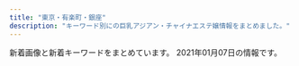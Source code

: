 ```yaml
---
title: "東京・有楽町・銀座"
description: "キーワード別にの巨乳アジアン・チャイナエステ嬢情報をまとめました。"
---
```


新着画像と新着キーワードをまとめています。
2021年01月07日の情報です。

<DmmAffiliateIns />
<KeywordTable
  shops={
    [
    {
        "url": "http://coco.jpest.net/",
        "name": "CoCo",
        "img_links": [
            "http://coco.jpest.net/uploads//sites/14/2020/08/g2-1-215x300.jpg",
            "http://coco.jpest.net/uploads//sites/14/2020/08/g3-215x300.jpg",
            "http://coco.jpest.net/uploads//sites/14/2020/09/g2.jpg",
            "http://coco.jpest.net/uploads//sites/14/2020/08/s1.png",
            "http://coco.jpest.net/uploads//sites/14/2020/08/a2.jpg",
            "http://coco.jpest.net/uploads//sites/14/2020/08/news.png",
            "http://coco.jpest.net/uploads//sites/14/2020/08/bcc3-2.jpg",
            "http://coco.jpest.net/uploads//sites/14/2020/08/r3.jpg",
            "http://coco.jpest.net/uploads//sites/14/2020/08/r5.jpg",
            "http://coco.jpest.net/uploads//sites/14/2020/08/tel-top2-3.jpg",
            "http://coco.jpest.net/uploads//sites/14/2020/08/g1-215x300.jpg",
            "http://coco.jpest.net/uploads//sites/14/2020/08/r6.jpg",
            "http://coco.jpest.net/uploads//sites/14/2020/09/g1.jpg",
            "http://coco.jpest.net/uploads//sites/14/2020/08/r1.jpg",
            "http://coco.jpest.net/uploads//sites/14/2020/09/g2-215x300.jpg",
            "http://coco.jpest.net/uploads//sites/14/2020/09/g1-215x300.jpg",
            "http://coco.jpest.net/uploads//sites/14/2020/08/ta.png",
            "http://coco.jpest.net/uploads//sites/14/2020/08/r2.jpg",
            "http://coco.jpest.net/uploads//sites/14/2020/08/interior_t.jpg",
            "http://coco.jpest.net/uploads//sites/14/2020/08/acc1.jpg",
            "http://coco.jpest.net/uploads//sites/14/2020/08/bcc3-1.jpg",
            "http://coco.jpest.net/uploads//sites/14/2020/08/pick_t.jpg",
            "http://coco.jpest.net/uploads//sites/14/2020/08/tel-top-1.jpg",
            "http://coco.jpest.net/uploads//sites/14/2020/08/staff_t.jpg",
            "http://coco.jpest.net/uploads//sites/14/2020/08/sys-786x1024.jpg",
            "http://coco.jpest.net/uploads//sites/14/2020/08/g2-1.jpg",
            "http://coco.jpest.net/uploads//sites/14/2020/08/bcc1.jpg",
            "http://coco.jpest.net/uploads//sites/14/2020/08/g3.jpg",
            "http://coco.jpest.net/uploads//sites/14/2020/08/a1.jpg",
            "http://coco.jpest.net/uploads//sites/14/2020/08/tel-1.png",
            "http://coco.jpest.net/uploads//sites/14/2020/08/bcc2.jpg",
            "http://coco.jpest.net/uploads//sites/14/2020/08/r4.jpg",
            "http://coco.jpest.net/uploads//sites/14/2020/08/footer_02-1.jpg",
            "http://coco.jpest.net/uploads//sites/14/2020/08/g1.jpg"
        ],
        "station": "\u99ac\u55b0\u6a2a\u5c71\u99c5B4\u51fa\u53e3",
        "keywords": {}
    },
    {
        "name": "\u7d05\u8449",
        "station": "\u516b\u4e01\u5800\u99c5A5\u53e3",
        "url": "http://arm-heal.com/",
        "keywords": {
            "C": 15
        },
        "img_links": [
            "http://arm-heal.com/img/ttl_rec.png",
            "http://arm-heal.com/staff/emi/01mb.jpg",
            "http://arm-heal.com/img/ttl_mobile.png",
            "http://arm-heal.com/staff/aya/01mb.jpg",
            "http://arm-heal.com/pic/topimg3.png",
            "http://arm-heal.com/staff/miya/01.jpg",
            "http://arm-heal.com/staff/yuuyuu/01.jpg",
            "http://arm-heal.com/staff/yuuyuu/01mb.jpg",
            "http://arm-heal.com/staff/aya/01.jpg",
            "http://arm-heal.com/staff/miki/01.jpg",
            "http://arm-heal.com/staff/miya/01mb.jpg",
            "http://arm-heal.com/i/files/homeimg.jpg",
            "http://arm-heal.com/staff/yuki/01.jpg",
            "http://arm-heal.com/img/ttl_staff.jpg",
            "http://arm-heal.com/pic/topimg1.png",
            "http://arm-heal.com/img/att.png",
            "http://arm-heal.com/staff/yuki/01mb.jpg",
            "http://arm-heal.com/pic/topimg5.png",
            "http://arm-heal.com/pic/head.jpg",
            "http://arm-heal.com/pic/topimg4.png",
            "http://arm-heal.com/staff/emi/01.jpg",
            "http://arm-heal.com/staff/miki/01mb.jpg",
            "http://arm-heal.com/pic/topimg2.png"
        ]
    },
    {
        "station": "\u4eba\u5f62\u753a\u99c5A5\u51fa\u53e3",
        "img_links": [
            "https://rumia.tyo.cm/images/s_news.jpg",
            "https://rumia.tyo.cm/images/room3.jpg",
            "https://rumia.tyo.cm/images/room8.jpg",
            "https://rumia.tyo.cm/images/s_mobile.jpg",
            "https://rumia.tyo.cm/images/room7.jpg",
            "https://rumia.tyo.cm/images/room5.jpg",
            "https://rumia.tyo.cm/images/room4.jpg",
            "https://rumia.tyo.cm/photos/sites/5/2017/08/3.jpg",
            "https://rumia.tyo.cm/images/s_staff.png",
            "https://rumia.tyo.cm/images/top.png",
            "https://rumia.tyo.cm/images/mobile.jpg",
            "https://rumia.tyo.cm/images/s_face.jpg",
            "https://rumia.tyo.cm/photos/sites/5/2017/08/1.jpg",
            "https://rumia.tyo.cm/images/room2.jpg",
            "https://rumia.tyo.cm/images/room6.jpg",
            "https://rumia.tyo.cm/images/s_link.png",
            "https://rumia.tyo.cm/images/room1.jpg",
            "https://rumia.tyo.cm/photos/sites/5/2017/08/4.jpg",
            "https://rumia.tyo.cm/photos/sites/5/2017/08/2.jpg"
        ],
        "url": "https://rumia.tyo.cm/",
        "name": "RUMIA\u30fb\u30eb\u30df\u30a2",
        "keywords": {
            "83": 1,
            "D": 3,
            "E": 1,
            "87": 1,
            "86": 1,
            "85": 1
        }
    },
    {
        "name": "\u7652\u3057\u306e\u6d77",
        "keywords": {
            "D": 16,
            "86": 20,
            "E": 4
        },
        "station": "\u65b0\u5bcc\u753a\u99c5",
        "url": "http://xn--vckg5a5c7c8c1czd.in.net/",
        "img_links": [
            "http://xn--vckg5a5c7c8c1czd.in.net/images/an_1_02.jpg",
            "http://xn--vckg5a5c7c8c1czd.in.net/images/slider/slide1.jpg",
            "http://xn--vckg5a5c7c8c1czd.in.net/images/staff_images/cg5.jpg",
            "http://xn--vckg5a5c7c8c1czd.in.net/images/staff_images/top_small_16.jpg",
            "http://xn--vckg5a5c7c8c1czd.in.net/images/an_2_06.jpg",
            "http://xn--vckg5a5c7c8c1czd.in.net/images/index_01.jpg",
            "http://xn--vckg5a5c7c8c1czd.in.net/images/an_2_03.jpg",
            "http://xn--vckg5a5c7c8c1czd.in.net/images/slider/slide1s.jpg",
            "http://xn--vckg5a5c7c8c1czd.in.net/images/an_1_04.jpg",
            "http://xn--vckg5a5c7c8c1czd.in.net/images/staff_images/top_small_17.jpg",
            "http://xn--vckg5a5c7c8c1czd.in.net/images/QRcode.jpg",
            "http://xn--vckg5a5c7c8c1czd.in.net/images/slider/slide2.jpg",
            "http://xn--vckg5a5c7c8c1czd.in.net/images/an_1_03.jpg",
            "http://xn--vckg5a5c7c8c1czd.in.net/images/an_1_06.jpg",
            "http://xn--vckg5a5c7c8c1czd.in.net/images/no.png",
            "http://xn--vckg5a5c7c8c1czd.in.net/images/slider/slide2s.jpg",
            "http://xn--vckg5a5c7c8c1czd.in.net/images/an_1_07.jpg",
            "http://xn--vckg5a5c7c8c1czd.in.net/images/staff_images/cg17.jpg",
            "http://xn--vckg5a5c7c8c1czd.in.net/images/staff_images/top_small_1.jpg",
            "http://xn--vckg5a5c7c8c1czd.in.net/images/slider/slide3s.jpg",
            "http://xn--vckg5a5c7c8c1czd.in.net/images/staff_images/cg14.jpg",
            "http://xn--vckg5a5c7c8c1czd.in.net/images/slider/slide3.jpg",
            "http://xn--vckg5a5c7c8c1czd.in.net/images/staff_images/cg1.jpg",
            "http://xn--vckg5a5c7c8c1czd.in.net/images/an_2_07.jpg",
            "http://xn--vckg5a5c7c8c1czd.in.net/images/staff_images/top_small_5.jpg",
            "http://xn--vckg5a5c7c8c1czd.in.net/images/an_2_02.jpg",
            "http://xn--vckg5a5c7c8c1czd.in.net/images/an_2_04.jpg",
            "http://xn--vckg5a5c7c8c1czd.in.net/images/staff_images/top_small_14.jpg",
            "http://xn--vckg5a5c7c8c1czd.in.net/images/staff_images/cg16.jpg",
            "http://xn--vckg5a5c7c8c1czd.in.net/images/an_2_05.jpg"
        ]
    },
    {
        "img_links": [
            "http://www.comodo.relaxjp.info/files/008.jpg",
            "http://www.comodo.relaxjp.info/images/s_info.jpg",
            "http://www.comodo.relaxjp.info/files/011.jpg",
            "http://www.comodo.relaxjp.info/files/010-02.jpg",
            "http://www.comodo.relaxjp.info/images/top.png",
            "http://www.comodo.relaxjp.info/files/010.jpg",
            "http://www.comodo.relaxjp.info/files/007-03.jpg",
            "http://www.comodo.relaxjp.info/images/s_link.jpg",
            "http://www.comodo.relaxjp.info/files/013.jpg",
            "http://www.comodo.relaxjp.info/images/s_staff.jpg",
            "http://www.comodo.relaxjp.info/files/009.jpg",
            "http://www.comodo.relaxjp.info/images/bj1.jpg",
            "http://www.comodo.relaxjp.info/images/s_news.jpg",
            "http://www.comodo.relaxjp.info/files/011-03.jpg",
            "http://www.comodo.relaxjp.info/images/hua.jpg",
            "http://www.comodo.relaxjp.info/files/007.jpg",
            "http://www.comodo.relaxjp.info/files/007-02.jpg",
            "http://www.comodo.relaxjp.info/files/012.jpg",
            "http://www.comodo.relaxjp.info/images/bj3.jpg",
            "http://www.comodo.relaxjp.info/files/012-02.jpg",
            "http://www.comodo.relaxjp.info/files/008-02.jpg",
            "http://www.comodo.relaxjp.info/files/011-02.jpg",
            "http://www.comodo.relaxjp.info/files/010-03.jpg",
            "http://www.comodo.relaxjp.info/files/013-03.jpg",
            "http://www.comodo.relaxjp.info/files/013-02.jpg",
            "http://www.comodo.relaxjp.info/files/012-03.jpg",
            "http://www.comodo.relaxjp.info/files/009-03.jpg",
            "http://www.comodo.relaxjp.info/files/008-03.jpg",
            "http://www.comodo.relaxjp.info/files/009-02.jpg"
        ],
        "station": "\u99ac\u55b0\u6a2a\u5c71\u99c5A2\u51fa\u53e3",
        "url": "http://www.comodo.relaxjp.info/",
        "keywords": {
            "87": 6,
            "86": 1,
            "D": 7
        },
        "name": "COMODO -\u30b3\u30e2\u30c9-"
    },
    {
        "station": "\u6771\u65e5\u672c\u6a4b\u99c5A2\u51fa\u53e3",
        "url": "http://evergrace.tyo.cm/",
        "keywords": {
            "85": 3,
            "86": 2,
            "D": 5,
            "C": 19
        },
        "img_links": [
            "http://evergrace.tyo.cm/images/s_pick.png",
            "http://evergrace.tyo.cm/images/room1.jpg",
            "http://evergrace.tyo.cm/photos/sites/78/2020/12/2020120418004455.jpg",
            "http://evergrace.tyo.cm/photos/sites/78/2020/08/2020081511450430.jpg",
            "http://evergrace.tyo.cm/photos/sites/78/2020/08/2020081511450593.jpg",
            "http://evergrace.tyo.cm/photos/sites/78/2020/05/202005211547419.jpg",
            "http://evergrace.tyo.cm/photos/sites/78/2020/12/2020120418003851.jpg",
            "http://evergrace.tyo.cm/images/girl-z1.jpg",
            "http://evergrace.tyo.cm/images/s_link.png",
            "http://evergrace.tyo.cm/images/girl-z2.jpg",
            "http://evergrace.tyo.cm/photos/sites/78/2019/12/201912190535589.jpg",
            "http://evergrace.tyo.cm/photos/sites/78/2020/05/2020052619140281.jpg",
            "http://evergrace.tyo.cm/photos/sites/78/2019/12/2019121905355858.jpg",
            "http://evergrace.tyo.cm/photos/sites/78/2020/11/2020112316393088.jpg",
            "http://evergrace.tyo.cm/images/room5.jpg",
            "http://evergrace.tyo.cm/images/room4.jpg",
            "http://evergrace.tyo.cm/images/room2.jpg",
            "http://evergrace.tyo.cm/photos/sites/78/2020/05/2020052619140333.jpg",
            "http://evergrace.tyo.cm/photos/sites/78/2020/11/2020112415583796.jpg",
            "http://evergrace.tyo.cm/photos/sites/78/2020/05/2020052115473288.jpg",
            "http://evergrace.tyo.cm/images/info.jpg",
            "http://evergrace.tyo.cm/photos/sites/78/2020/08/2020080410281916.jpg",
            "http://evergrace.tyo.cm/images/top02.jpg",
            "http://evergrace.tyo.cm/images/s_mobile.png",
            "http://evergrace.tyo.cm/images/mobile.jpg",
            "http://evergrace.tyo.cm/photos/sites/78/2020/08/2020080410281850.jpg",
            "http://evergrace.tyo.cm/images/nbj3.jpg",
            "http://evergrace.tyo.cm/images/room3.jpg",
            "http://evergrace.tyo.cm/photos/sites/78/2020/08/202008041028187.jpg",
            "http://evergrace.tyo.cm/images/top01.jpg",
            "http://evergrace.tyo.cm/images/s_news.png",
            "http://evergrace.tyo.cm/photos/sites/78/2019/12/2019121905355657.jpg",
            "http://evergrace.tyo.cm/images/s_staff.png"
        ],
        "name": "Evergrace-\u30a8\u30d0\u30fc\u30b0\u30ec\u30fc\u30b9-"
    },
    {
        "url": "http://ruana.work/",
        "station": "\u6c34\u5929\u5bae\u524d\u99c58\u756a\u51fa\u53e3",
        "img_links": [
            "http://ruana.work/staff/nene1.jpg",
            "http://ruana.work/img/all/loader.png",
            "http://ruana.work/staff/miki_s.jpg",
            "http://ruana.work/staff/rara_s.jpg",
            "http://ruana.work/staff/ayumi_s.jpg",
            "http://ruana.work/staff/mikic.jpg",
            "http://ruana.work/staff/rara1.jpg",
            "http://ruana.work/staff/yui1.jpg",
            "http://ruana.work/staff/ayumi1.jpg",
            "http://ruana.work/staff/miki1.jpg",
            "http://ruana.work/img/all/icon2.png",
            "http://ruana.work/staff/rina1.jpg",
            "http://ruana.work/staff/nene_s.jpg"
        ],
        "name": "LuLuAs \uff5e\u30eb\u30eb\u30a2\u30b9\uff5e",
        "keywords": {
            "C": 2,
            "86": 2,
            "D": 6,
            "88": 1,
            "89": 1,
            "87": 2,
            "E": 4
        }
    },
    {
        "station": "\u516b\u4e01\u5800\u99c5B4\u51fa\u53e3",
        "keywords": {
            "86": 2,
            "D": 10,
            "87": 10,
            "C": 2
        },
        "url": "http://www.sakura.aromanv.com/",
        "name": "\u685c",
        "img_links": [
            "http://www.sakura.aromanv.com/files/006-03.jpg",
            "http://www.sakura.aromanv.com/files/003.jpg",
            "http://www.sakura.aromanv.com/img/contact/icon_clock.png",
            "http://www.sakura.aromanv.com/files/001-02.jpg",
            "http://www.sakura.aromanv.com/files/005-03.jpg",
            "http://www.sakura.aromanv.com/files/003-03.jpg",
            "http://www.sakura.aromanv.com/img/top/topic_top.png",
            "http://www.sakura.aromanv.com/files/001.jpg",
            "http://www.sakura.aromanv.com/files/002.jpg",
            "http://www.sakura.aromanv.com/img/contact/icon_phone.png",
            "http://www.sakura.aromanv.com/files/006.jpg",
            "http://www.sakura.aromanv.com/files/004.jpg",
            "http://www.sakura.aromanv.com/files/004-02.jpg",
            "http://www.sakura.aromanv.com/files/005.jpg",
            "http://www.sakura.aromanv.com/files/006-02.jpg",
            "http://www.sakura.aromanv.com/files/001-03.jpg",
            "http://www.sakura.aromanv.com/files/005-02.jpg",
            "http://www.sakura.aromanv.com/img/cf/frame_upper_sub.png",
            "http://www.sakura.aromanv.com/files/003-02.jpg",
            "http://www.sakura.aromanv.com/flash/ripple.png",
            "http://www.sakura.aromanv.com/files/002-02.jpg",
            "http://www.sakura.aromanv.com/img/recruit/img_01.jpg",
            "http://www.sakura.aromanv.com/img/ladies/icon_new.png",
            "http://www.sakura.aromanv.com/files/002-03.jpg",
            "http://www.sakura.aromanv.com/files/004-03.jpg",
            "http://www.sakura.aromanv.com/img/top/news_header.jpg",
            "http://www.sakura.aromanv.com/img/top/ribbon_02.png",
            "http://www.sakura.aromanv.com/img/cf/btn_contact.png",
            "http://www.sakura.aromanv.com/img/cf/pagetop.jpg"
        ]
    },
    {
        "url": "http://kaitekido.eei.jp/",
        "keywords": {},
        "name": "\u5feb\u9069\u5802",
        "station": "\u516b\u4e01\u5800\u99c5B2\u51fa\u53e3",
        "img_links": [
            "http://\u30a2\u30b8\u30a2\u30f3\u30a8\u30b9\u30c6.biz/images/88-31.jpg",
            "https://www.hatena.ne.jp/images/wwwridge/ok@2x.png",
            "http://b.hatena.ne.jp/images/v4/public/add/hatenabookmark_ios7.png",
            "http://momipara.jp/img/link/momi88.jpg",
            "http://b.hatena.ne.jp/images/v4/public/add/hatenabookmark_android.png",
            "https://www.hatena.ne.jp/images/wwwridge/ng@2x.png",
            "https://www.hatena.ne.jp/images/wwwridge/help@2x.png",
            "https://b.hatena.ne.jp/images/v4/public/add/hatenabookmark_android.png",
            "http://asian.mensesthe.tokyo/wp-content/uploads/2016/01/7CzXuAWe.jpg",
            "https://b.hatena.ne.jp/images/v4/public/add/hatenabookmark_ios7.png",
            "https://b.st-hatena.com/images/entry-button/button-only@2x.png"
        ]
    },
    {
        "station": "\u4eba\u5f62\u753a\u99c5A1\u51fa\u53e3",
        "name": "COCOSIA",
        "url": "http://cocosia-massage.work/",
        "img_links": [
            "http://cocosia-massage.work/sp/img/pc.jpg",
            "http://cocosia-massage.work/sp/img/st3.jpg",
            "http://cocosia-massage.work/img/cncp.jpg",
            "http://cocosia-massage.work/img/st2.jpg",
            "http://cocosia-massage.work/sp/img/st1.jpg",
            "http://cocosia-massage.work/img/sta4.jpg",
            "http://cocosia-massage.work/sp/img/t-t2.jpg",
            "http://cocosia-massage.work/img/conc.jpg",
            "http://cocosia-massage.work/img/st1.jpg",
            "http://cocosia-massage.work/img/r9.jpg",
            "http://cocosia-massage.work/sp/img/p-1.jpg",
            "http://cocosia-massage.work/sp/img/sys.jpg",
            "http://cocosia-massage.work/sp/img/t-t.jpg",
            "http://cocosia-massage.work/img/acc.jpg",
            "http://cocosia-massage.work/img/head2.jpg",
            "http://cocosia-massage.work/sp/img/t-s.jpg",
            "http://cocosia-massage.work/sp/img/rec.jpg",
            "http://cocosia-massage.work/sp/img/t-r.jpg",
            "http://cocosia-massage.work/sp/img/cam4.jpg",
            "http://cocosia-massage.work/sp/img/info.jpg",
            "http://cocosia-massage.work/img/sta3.jpg",
            "http://cocosia-massage.work/img/fla-1.jpg",
            "http://cocosia-massage.work/img/sta2.jpg",
            "http://cocosia-massage.work/sp/img/p-4.jpg",
            "http://cocosia-massage.work/img/fla-2.jpg",
            "http://cocosia-massage.work/sp/img/qr.jpg",
            "http://cocosia-massage.work/sp/img/cam2.jpg",
            "http://cocosia-massage.work/img/xmas.png",
            "http://cocosia-massage.work/img/sta1.jpg",
            "http://cocosia-massage.work/sp/img/botton.jpg",
            "http://cocosia-massage.work/sp/img/p-3.jpg",
            "http://cocosia-massage.work/img/news.jpg",
            "http://cocosia-massage.work/img/st4.jpg",
            "http://cocosia-massage.work/sp/img/acc.jpg",
            "http://cocosia-massage.work/sp/img/cam1.jpg",
            "http://cocosia-massage.work/sp/img/cam3.jpg",
            "http://cocosia-massage.work/sp/img/st2.jpg",
            "http://cocosia-massage.work/sp/img/p-2.jpg",
            "http://cocosia-massage.work/sp/img/st4.jpg",
            "http://cocosia-massage.work/img/newf.jpg",
            "http://cocosia-massage.work/img/st3.jpg"
        ],
        "keywords": {
            "C": 17,
            "88": 5,
            "F": 5,
            "D": 2,
            "85": 7,
            "E": 5,
            "87": 5
        }
    },
    {
        "keywords": {},
        "station": "\u8305\u5834\u753a\u99c511\u756a\u51fa\u53e3",
        "url": "http://www.kayabatyo-massage.work/",
        "img_links": [
            "http://www.kayabatyo-massage.work/images/mainvisual_01.jpg",
            "http://www.kayabatyo-massage.work/images/icon_ranking_01.png",
            "http://www.kayabatyo-massage.work/images/recruit/nagare_03.jpg",
            "http://www.kayabatyo-massage.work/images/recruit/point_04.png",
            "http://www.kayabatyo-massage.work/images/recruit/message_03.png",
            "http://www.kayabatyo-massage.work/images/recruit/nagare_01.jpg",
            "http://www.kayabatyo-massage.work/images/recruit/nagare_02.jpg",
            "http://www.kayabatyo-massage.work/staff/hinata.jpg",
            "http://www.kayabatyo-massage.work/images/recruit/point_03.png",
            "http://www.kayabatyo-massage.work/images/recruit/point_09.png",
            "http://www.kayabatyo-massage.work/images/mainvisual_02.jpg",
            "http://www.kayabatyo-massage.work/images/no_image.jpg",
            "http://www.kayabatyo-massage.work/images/recruit/point_06.png",
            "http://www.kayabatyo-massage.work/images/recruit/sp_mainvisual.jpg",
            "http://www.kayabatyo-massage.work/images/mainvisual_01_s.jpg",
            "http://www.kayabatyo-massage.work/images/head_therapist.jpg",
            "http://www.kayabatyo-massage.work/images/recruit/nagare_05.png",
            "http://www.kayabatyo-massage.work/images/sw_home.png",
            "http://www.kayabatyo-massage.work/images/sw_tel.png",
            "http://www.kayabatyo-massage.work/images/recruit/point_08.png",
            "http://www.kayabatyo-massage.work/images/trigger.jpg",
            "http://www.kayabatyo-massage.work/images/icon_new.png",
            "http://www.kayabatyo-massage.work/images/icon_ranking_03.png",
            "http://www.kayabatyo-massage.work/staff/nanami.jpg",
            "http://www.kayabatyo-massage.work/images/head_interior.jpg",
            "http://www.kayabatyo-massage.work/images/recruit/point_05.png",
            "http://www.kayabatyo-massage.work/images/recruit/nagare_07.png",
            "http://www.kayabatyo-massage.work/staff/kaoru.jpg",
            "http://www.kayabatyo-massage.work/images/icon_ranking_02.png",
            "http://www.kayabatyo-massage.work/images/recruit/req_03.jpg",
            "http://www.kayabatyo-massage.work/images/mainvisual_02_s.jpg",
            "http://www.kayabatyo-massage.work/images/recruit/point_07.png",
            "http://www.kayabatyo-massage.work/images/recruit/nagare_06.png"
        ],
        "name": "\u5143\u6c17\u30e2\u30ea\u30e2\u30ea"
    },
    {
        "name": "Dream",
        "station": "\u4eba\u5f62\u753a\u99c5A1\u51fa\u53e3",
        "keywords": {
            "\u30bb\u30af\u30b7\u30fc": 3,
            "88": 1
        },
        "url": "https://ningyocho-esthe.work/",
        "img_links": [
            "https://ningyocho-esthe.work/images/dream/staff/\u30ca\u30ca.jpg",
            "https://ningyocho-esthe.work/images/dream/home/image_02.png",
            "https://ningyocho-esthe.work/images/dream/common/gallery_04.png",
            "https://ningyocho-esthe.work/images/dream/common/header_info.png",
            "https://ningyocho-esthe.work/images/dream/common/side_bnr_01.png",
            "https://ningyocho-esthe.work/images/dream/common/gallery_05.png",
            "https://ningyocho-esthe.work/images/dream/common/credit_03.png",
            "https://ningyocho-esthe.work/images/dream/common/gallery_10.png",
            "https://ningyocho-esthe.work/images/dream/staff/imgapp6.jpg",
            "https://ningyocho-esthe.work/images/dream/home/image_01.png",
            "https://ningyocho-esthe.work/images/dream/staff/1.jpg",
            "https://ningyocho-esthe.work/images/dream/common/gallery_03.png",
            "https://ningyocho-esthe.work/images/dream/common/gallery_01.png",
            "https://ningyocho-esthe.work/images/dream/staff/2.jpg",
            "https://ningyocho-esthe.work/images/dream/home/image_03.png",
            "https://ningyocho-esthe.work/images/dream/common/gallery_06.png",
            "https://ningyocho-esthe.work/images/dream/common/side_bnr_02.png",
            "https://ningyocho-esthe.work/images/dream/common/gallery_02.png",
            "https://ningyocho-esthe.work/images/dream/staff/imgapp_1.jpg",
            "https://ningyocho-esthe.work/images/dream/common/header_phone_pc.png",
            "https://ningyocho-esthe.work/images/dream/home/teaser.png",
            "https://ningyocho-esthe.work/images/dream/common/credit_01.png",
            "https://ningyocho-esthe.work/images/dream/common/credit_02.png",
            "https://ningyocho-esthe.work/images/dream/staff/13.jpg",
            "https://ningyocho-esthe.work/images/dream/common/gallery_08.png",
            "https://ningyocho-esthe.work/images/dream/common/gallery_07.png",
            "https://ningyocho-esthe.work/images/dream/staff/imgapp_3.jpg",
            "https://ningyocho-esthe.work/images/dream/staff/3.jpg",
            "https://ningyocho-esthe.work/images/dream/common/gallery_09.png",
            "https://ningyocho-esthe.work/images/dream/staff/\u3042\u307f.jpg"
        ]
    },
    {
        "url": "http://f-relaxe.net",
        "station": "JR\u6771\u4eac\u99c5\u516b\u91cd\u6d32\u5317\u53e3",
        "img_links": [
            "http://f-relaxe.net/girl/011.jpg",
            "http://f-relaxe.net/girl/013a.jpg",
            "http://f-relaxe.net/girl/010.jpg",
            "http://f-relaxe.net/images/rec.jpg",
            "http://f-relaxe.net/images/index_16.jpg",
            "http://f-relaxe.net/images/index_03.jpg",
            "http://f-relaxe.net/images/index_08.jpg",
            "http://f-relaxe.net/images/line.jpg",
            "http://f-relaxe.net/girl/07.jpg",
            "http://f-relaxe.net/images/index_17.jpg",
            "http://f-relaxe.net/girl/012a.jpg",
            "http://f-relaxe.net/images/sub_15.jpg",
            "http://f-relaxe.net/images/rec_11.jpg",
            "http://f-relaxe.net/girl/024.jpg",
            "http://f-relaxe.net/girl/00.jpg",
            "http://f-relaxe.net/girl/02.jpg",
            "http://f-relaxe.net/girl/013.jpg",
            "http://f-relaxe.net/images/index_06.jpg",
            "http://f-relaxe.net/girl/07a.jpg",
            "http://f-relaxe.net/girl/02a.jpg",
            "http://f-relaxe.net/images/02.jpg",
            "http://f-relaxe.net/images/index_12.jpg",
            "http://f-relaxe.net/girl/017.jpg",
            "http://f-relaxe.net/images/staff_11.jpg",
            "http://f-relaxe.net/images/index_119.jpg",
            "http://f-relaxe.net/images/index_04.jpg",
            "http://f-relaxe.net/images/info.jpg",
            "http://f-relaxe.net/girl/010a.jpg",
            "http://f-relaxe.net/images/01.jpg",
            "http://f-relaxe.net/girl/011a.jpg",
            "http://f-relaxe.net/girl/08a.jpg",
            "http://f-relaxe.net/images/index_07.jpg",
            "http://f-relaxe.net/girl/09.jpg",
            "http://f-relaxe.net/girl/012.jpg",
            "http://f-relaxe.net/images/03.jpg",
            "http://f-relaxe.net/girl/04.jpg",
            "http://f-relaxe.net/girl/09a.jpg",
            "http://f-relaxe.net/images/index_05.jpg",
            "http://f-relaxe.net/images/index_10.jpg",
            "http://f-relaxe.net/images/index_14.jpg",
            "http://f-relaxe.net/images/index_09.jpg",
            "http://f-relaxe.net/images/index_18.jpg",
            "http://f-relaxe.net/images/sub_10.jpg",
            "http://f-relaxe.net/girl/08.jpg",
            "http://f-relaxe.net/images/sub_12.jpg",
            "http://f-relaxe.net/images/index_01.jpg",
            "http://f-relaxe.net/images/info_11.jpg",
            "http://f-relaxe.net/images/index_13.jpg"
        ],
        "keywords": {
            "90": 1,
            "83": 1,
            "93": 1,
            "86": 1,
            "G": 1,
            "D": 2,
            "E": 3,
            "C": 3,
            "91": 1,
            "87": 1,
            "89": 1,
            "85": 3
        },
        "name": "For you"
    },
    {
        "img_links": [
            "https://melodyspa.tokyo/images/st/mina.jpg",
            "https://melodyspa.tokyo/images/st/rara2.jpg",
            "https://melodyspa.tokyo/images/st/yuna1.jpg",
            "https://melodyspa.tokyo/images/st/you3.jpg",
            "https://melodyspa.tokyo/images/st/st_.jpg",
            "https://melodyspa.tokyo/images/st/mio.jpg",
            "https://melodyspa.tokyo/images/topimage/topimage.jpg",
            "https://melodyspa.tokyo/images/st/yuna.jpg",
            "https://melodyspa.tokyo/images/st/yuna2.jpg",
            "https://melodyspa.tokyo/images/st/mina2.jpg",
            "https://melodyspa.tokyo/images/st/you.jpg",
            "https://melodyspa.tokyo/images/st/miho.jpg",
            "https://melodyspa.tokyo/images/st/you2.jpg",
            "https://melodyspa.tokyo/images/share/pagetop.png",
            "https://melodyspa.tokyo/images/st/ringo.jpg",
            "https://melodyspa.tokyo/images/st/risa.jpg"
        ],
        "keywords": {
            "C": 32,
            "86": 4,
            "F": 2
        },
        "name": "Melody Spa -\u30e1\u30ed\u30c7\u30a3 \u30b9\u30d1-",
        "station": "JR\u65b0\u65e5\u672c\u6a4b\u99c56\u756a\u51fa\u53e3",
        "url": "https://melodyspa.tokyo/"
    },
    {
        "keywords": {
            "83": 9,
            "D": 9,
            "88": 9,
            "E": 9,
            "90": 9,
            "\u80f8": 1,
            "85": 18,
            "C": 9
        },
        "url": "http://starrysky.esnavi.work/",
        "img_links": [
            "http://starrysky.esnavi.work/2/uploadimg/1596225793.jpg",
            "http://starrysky.esnavi.work/1-1PZ515095RN.jpg",
            "http://starrysky.esnavi.work/2/uploadimg/1609136727.jpeg",
            "http://starrysky.esnavi.work/vis_theptframe.png",
            "http://starrysky.esnavi.work/2/uploadimg/1565558725.jpg",
            "http://starrysky.esnavi.work/2/uploadimg/1609136908.jpeg",
            "http://starrysky.esnavi.work/2/uploadimg/1574764277.jpg",
            "https://century.pwchp.com/images/vis_theptframe.png",
            "http://starrysky.esnavi.work/iDl2toJilLq62VX.png",
            "https://pwchp.com/images_editor/124/images/1559717095-146381_2.jpg"
        ],
        "name": "\u661f\u306e\u7a7a",
        "station": "JR\u99ac\u55b0\u753a\u99c5"
    },
    {
        "url": "http://koikst.xyz/",
        "keywords": {
            "E": 3,
            "89": 3,
            "85": 2,
            "C": 2
        },
        "name": "\u60a0",
        "img_links": [
            "http://koikst.xyz/_src/51067437/wechatimg724.jpg",
            "http://koikst.xyz/_src/20886283/img20170527114635169213.png",
            "http://sunflower.jp.net/1.jpg",
            "http://koikst.xyz/_src/20886148/therapist-ito.jpg",
            "http://koikst.xyz/_src/20886305/therapist-ito.jpg",
            "http://sunflower.jp.net/6.jpg",
            "http://koikst.xyz/_src/20885809/www.cman.png",
            "http://koikst.xyz/_src/20886065/index_38.png",
            "http://koikst.xyz/_src/20886303/07958eda583eff2b24876adf03c0a434.jpg",
            "http://koikst.xyz/_src/20886035/up.png",
            "http://koikst.xyz/_src/20886064/index_37.png",
            "http://koikst.xyz/_src/20885845/up.png",
            "http://koikst.xyz/_src/20886231/_dsf0770_pp.jpg",
            "http://koikst.xyz/_src/51067440/wechatimg723.jpg",
            "http://koikst.xyz/_src/20886059/sign.png",
            "http://sunflower.jp.net/2.jpg",
            "http://koikst.xyz/_src/20886009/img_2917.jpg",
            "http://koikst.xyz/_src/20886122/up.png",
            "http://koikst.xyz/_src/20885836/sign.jpg",
            "http://koikst.xyz/_src/20886308/t02200330_0640096013249885015.jpg",
            "http://koikst.xyz/_src/20886062/index_35.png",
            "http://koikst.xyz/_src/20991736/t02200330_0640096013249885015.jpg",
            "http://koikst.xyz/_src/20885828/up.png",
            "http://koikst.xyz/_src/20886092/therapist-ito.jpg",
            "http://koikst.xyz/_src/51067435/wechatimg725.jpg",
            "http://koikst.xyz/_src/20886310/wechatimg405.jpg",
            "http://koikst.xyz/_src/20886007/_k3_6020.jpg",
            "http://koikst.xyz/_src/20885997/up.png",
            "http://koikst.xyz/_src/20886229/_dsf0778_pp.jpg",
            "http://koikst.xyz/_src/20886300/media-20170919.jpg",
            "http://koikst.xyz/_src/20886060/index_33.png",
            "http://koikst.xyz/_src/20886008/_k3_6019.jpg",
            "http://koikst.xyz/_src/20886058/sign.png",
            "http://koikst.xyz/_src/20886233/906ab10dd05fdcaee1fa99bd6e5779ea.jpg",
            "http://koikst.xyz/_src/20886287/9c88380aa0315ec9292225a3223d62d9.jpg",
            "http://koikst.xyz/_src/20886211/07958eda583eff2b24876adf03c0a434.jpg",
            "http://koikst.xyz/_src/51067433/wechatimg726.jpg",
            "http://sunflower.jp.net/5.jpg",
            "http://koikst.xyz/_src/20886222/up.png",
            "http://koikst.xyz/_src/20886111/_dsf0778_pp.jpg",
            "http://koikst.xyz/_src/20886063/index_36.png",
            "http://koikst.xyz/_src/20886006/wechatimg36.jpg",
            "http://koikst.xyz/_src/20886235/t02200330_0640096013249885015.jpg",
            "http://koikst.xyz/_src/20886103/up.png",
            "http://koikst.xyz/_src/20886066/slider2.png",
            "http://koikst.xyz/_src/20886005/wechatimg35.jpg",
            "http://koikst.xyz/_src/20886010/img_3017.jpg",
            "http://sunflower.jp.net/3.jpg",
            "http://koikst.xyz/_src/21089124/img20180325193504865361.png",
            "http://koikst.xyz/_src/20886061/index_34.png",
            "http://koikst.xyz/_src/20886019/up.png",
            "http://koikst.xyz/_src/20885811/up.png"
        ],
        "station": "JR\u6771\u4eac\u99c5\u516b\u91cd\u6d32\u53e3"
    },
    {
        "name": "\u6843\u82b1\u6c34*\u3068\u3046\u304b\u3059\u3044",
        "img_links": [
            "http://toukasui.jpn.mn/photos/sites/49/2019/03/2019030615101559.jpg",
            "http://toukasui.jpn.mn/photos/sites/49/2019/02/2019020710305082.jpg",
            "http://toukasui.jpn.mn/images/room3.jpg",
            "http://toukasui.jpn.mn/images/pick.jpg",
            "http://toukasui.jpn.mn/photos/sites/49/2019/08/2019081010463794.jpg",
            "http://toukasui.jpn.mn/photos/sites/49/2019/02/2019021519245846.jpg",
            "http://toukasui.jpn.mn/photos/sites/49/2020/09/202009151644200.jpg",
            "http://toukasui.jpn.mn/images/room4.jpg",
            "http://toukasui.jpn.mn/images/room2.jpg",
            "http://toukasui.jpn.mn/images/news.jpg",
            "http://toukasui.jpn.mn/photos/sites/49/2019/06/2019061711394937.jpg",
            "http://toukasui.jpn.mn/images/s_staff.png",
            "http://toukasui.jpn.mn/photos/sites/49/2019/11/2019111002374421.jpg",
            "http://toukasui.jpn.mn/photos/sites/49/2019/08/2019082510480041.jpg",
            "http://toukasui.jpn.mn/photos/sites/49/2019/09/2019091616543823.jpg",
            "http://toukasui.jpn.mn/images/face.jpg",
            "http://toukasui.jpn.mn/images/top.jpg",
            "http://toukasui.jpn.mn/photos/sites/49/2018/11/2018111701424587.jpg",
            "http://toukasui.jpn.mn/images/room1.jpg",
            "http://toukasui.jpn.mn/images/mobile.jpg",
            "http://toukasui.jpn.mn/photos/sites/49/2018/11/2018110702420266.jpg",
            "http://toukasui.jpn.mn/photos/sites/49/2019/07/2019070111270334.jpg",
            "http://toukasui.jpn.mn/photos/sites/49/2018/12/2018121411170742.jpg"
        ],
        "station": "\u6771\u9280\u5ea7\u99c55\u756a\u51fa\u53e3",
        "url": "http://toukasui.jpn.mn/",
        "keywords": {
            "88": 1,
            "86": 7,
            "D": 9,
            "87": 2,
            "E": 3,
            "F": 1,
            "89": 1,
            "85": 2
        }
    },
    {
        "station": "\u9280\u5ea7\u99c5A5\u51fa\u53e3",
        "keywords": {
            "87": 1,
            "D": 6,
            "85": 1,
            "82": 1,
            "C": 2,
            "86": 4,
            "88": 1
        },
        "img_links": [
            "http://berusia.tyo.cm/photos/sites/4/2020/04/202004160341046.jpg",
            "http://berusia.tyo.cm/photos/sites/4/2019/01/2019012406444820.jpg",
            "http://berusia.tyo.cm/photos/sites/4/2019/01/2019012406365482.jpg",
            "http://berusia.tyo.cm/photos/sites/4/2019/01/2019012406490454.jpg",
            "http://berusia.tyo.cm/images/s_news.jpg",
            "http://berusia.tyo.cm/photos/sites/4/2019/04/2019042310022652.jpg",
            "http://berusia.tyo.cm/photos/sites/4/2019/07/2019072204570462.jpg",
            "http://berusia.tyo.cm/photos/sites/4/2019/12/2019121406433854.jpg",
            "http://berusia.tyo.cm/images/s_staff.jpg",
            "http://berusia.tyo.cm/photos/sites/4/2020/02/2020020910433396.jpg",
            "http://berusia.tyo.cm/images/top.jpg",
            "http://berusia.tyo.cm/images/mobile.jpg",
            "http://berusia.tyo.cm/photos/sites/4/2019/04/2019040609115728.jpg"
        ],
        "url": "http://berusia.tyo.cm/",
        "name": "\u548c\u307f"
    },
    {
        "keywords": {},
        "name": "\u5922\u306e\u90f7",
        "url": "http://yume-sato.blue/",
        "img_links": [
            "http://yume-sato.blue/uploads//sites/18/2020/09/top.jpg",
            "http://yume-sato.blue/uploads//sites/18/2020/09/g3.jpg",
            "http://yume-sato.blue/uploads//sites/18/2020/09/g6-150x150.jpg",
            "http://yume-sato.blue/uploads//sites/18/2020/09/g2.jpg",
            "http://yume-sato.blue/uploads//sites/18/2020/10/g1.jpg",
            "http://yume-sato.blue/uploads//sites/18/2020/09/g5-150x150.jpg",
            "http://yume-sato.blue/uploads//sites/18/2020/10/g2.jpg",
            "http://yume-sato.blue/uploads//sites/18/2020/09/g5.jpg",
            "http://yume-sato.blue/uploads//sites/18/2020/09/top1-1.jpg",
            "http://yume-sato.blue/uploads//sites/18/2020/09/g3-150x150.jpg",
            "http://yume-sato.blue/uploads//sites/18/2020/09/g4.jpg",
            "http://yume-sato.blue/uploads//sites/18/2020/09/g6.jpg",
            "http://yume-sato.blue/uploads//sites/18/2020/09/news.jpg",
            "http://yume-sato.blue/uploads//sites/18/2020/09/pick.jpg",
            "http://yume-sato.blue/uploads//sites/18/2020/09/g4-150x150.jpg",
            "http://yume-sato.blue/uploads//sites/18/2020/09/g2-150x150.jpg",
            "http://yume-sato.blue/uploads//sites/18/2020/09/g1.jpg",
            "http://yume-sato.blue/uploads//sites/18/2020/09/mobile-1.jpg",
            "http://yume-sato.blue/uploads//sites/18/2020/09/s_staff.png",
            "http://yume-sato.blue/uploads//sites/18/2020/12/gg-150x150.jpg",
            "http://yume-sato.blue/uploads//sites/18/2020/12/gg.jpg",
            "http://yume-sato.blue/uploads//sites/18/2020/09/g1-150x150.jpg"
        ],
        "station": "\u4eba\u5f62\u753a\u99c5A6"
    },
    {
        "name": "\u3072\u3068\u3081\u307c\u308c",
        "url": "http://www.hitomebore.esjp.info/",
        "keywords": {
            "87": 6,
            "86": 18,
            "88": 3,
            "C": 6,
            "85": 6,
            "D": 27
        },
        "station": "\u65b0\u5bcc\u753a\u99c53\u756a\u51fa\u53e3",
        "img_links": [
            "http://www.hitomebore.esjp.info/files/010.jpg",
            "http://www.hitomebore.esjp.info/files/009.jpg",
            "http://www.hitomebore.esjp.info/files/011.jpg",
            "http://www.hitomebore.esjp.info/images/m2.jpg",
            "http://www.hitomebore.esjp.info/files/012.jpg",
            "http://www.hitomebore.esjp.info/files/016.jpg",
            "http://www.hitomebore.esjp.info/files/014.jpg",
            "http://www.hitomebore.esjp.info/images/mainImg_sub.jpg",
            "http://www.hitomebore.esjp.info/images/m1.jpg",
            "http://www.hitomebore.esjp.info/images/mainImg2.jpg",
            "http://www.hitomebore.esjp.info/files/007.jpg",
            "http://www.hitomebore.esjp.info/files/015.jpg",
            "http://www.hitomebore.esjp.info/files/002.jpg",
            "http://www.hitomebore.esjp.info/files/008.jpg",
            "http://www.hitomebore.esjp.info/images/m4.jpg",
            "http://www.hitomebore.esjp.info/files/013.jpg",
            "http://www.hitomebore.esjp.info/images/m3.jpg",
            "http://www.hitomebore.esjp.info/images/btn2.png"
        ]
    },
    {
        "keywords": {
            "D": 21,
            "E": 12,
            "C": 3
        },
        "url": "https://kayabacho-mensesthe.com/",
        "img_links": [
            "https://kayabacho-mensesthe.com/images/main2.jpg",
            "https://kayabacho-mensesthe.com/wp/wp-content/uploads/2020/02/miyu.jpg",
            "https://kayabacho-mensesthe.com/images/footer-r.png",
            "https://kayabacho-mensesthe.com/wp/wp-content/uploads/2019/12/nao.jpg",
            "https://kayabacho-mensesthe.com/staff/misaki-s1.jpg",
            "https://kayabacho-mensesthe.com/icon/facebook.png",
            "https://kayabacho-mensesthe.com/wp/wp-content/uploads/2019/07/misaki.jpg",
            "https://kayabacho-mensesthe.com/room/room-l7.jpg",
            "https://kayabacho-mensesthe.com/icon/line.png",
            "https://kayabacho-mensesthe.com/images/main1.jpg",
            "https://kayabacho-mensesthe.com/room/room-l3.jpg",
            "https://kayabacho-mensesthe.com/wp/wp-content/uploads/2020/10/aki-s1-150x150.jpg",
            "https://kayabacho-mensesthe.com/staff/urara-s1.jpg",
            "https://kayabacho-mensesthe.com/wp/wp-content/uploads/2019/08/mimi.jpg",
            "https://kayabacho-mensesthe.com/wp/wp-content/uploads/2019/12/mitsuki.jpg",
            "https://kayabacho-mensesthe.com/wp/wp-content/uploads/2020/08/ayaka-1-200x300.jpg",
            "https://kayabacho-mensesthe.com/staff/aoi-s1.jpg",
            "https://kayabacho-mensesthe.com/wp/wp-content/uploads/2019/12/emi.jpg",
            "https://kayabacho-mensesthe.com/room/room-l4.jpg",
            "https://kayabacho-mensesthe.com/staff/miyu-s1.jpg",
            "https://kayabacho-mensesthe.com/staff/aki-s1.jpg",
            "https://kayabacho-mensesthe.com/images/top1.jpg",
            "https://kayabacho-mensesthe.com/room/room-l6.jpg",
            "https://kayabacho-mensesthe.com/icon/yelp.png",
            "https://kayabacho-mensesthe.com/link/mens-esthe.png",
            "https://kayabacho-mensesthe.com/staff/rin-s1.jpg",
            "https://kayabacho-mensesthe.com/room/room-l8.jpg",
            "https://kayabacho-mensesthe.com/room/room-l2.jpg",
            "https://kayabacho-mensesthe.com/images/mensesthe.jpg",
            "https://kayabacho-mensesthe.com/staff/nao-s1.jpg",
            "https://kayabacho-mensesthe.com/wp/wp-content/uploads/2020/12/yuki.jpg",
            "https://kayabacho-mensesthe.com/wp/wp-content/uploads/2019/12/misaki.jpg",
            "https://kayabacho-mensesthe.com/wp/wp-content/uploads/2020/08/ayaka-1.jpg",
            "https://kayabacho-mensesthe.com/images/main3.jpg",
            "https://kayabacho-mensesthe.com/wp/wp-content/uploads/2020/11/urara3.jpg",
            "https://kayabacho-mensesthe.com/staff/mimi-s1.jpg",
            "https://kayabacho-mensesthe.com/icon/twitter.png",
            "https://kayabacho-mensesthe.com/room/room-l5.jpg",
            "https://kayabacho-mensesthe.com/wp/wp-content/uploads/2019/12/rin.jpg",
            "https://kayabacho-mensesthe.com/images/top2.jpg",
            "https://kayabacho-mensesthe.com/images/flower.png",
            "https://kayabacho-mensesthe.com/wp/wp-content/uploads/2019/12/IMG_8988.jpg",
            "https://kayabacho-mensesthe.com/staff/emi-s1.jpg",
            "https://kayabacho-mensesthe.com/staff/ayaka-s1.jpg",
            "https://kayabacho-mensesthe.com/images/footer-l.png",
            "https://kayabacho-mensesthe.com/images/main4.jpg",
            "https://kayabacho-mensesthe.com/images/top3.jpg",
            "https://kayabacho-mensesthe.com/room/room-l1.jpg",
            "https://kayabacho-mensesthe.com/images/clear.png"
        ],
        "station": "\u8305\u5834\u753a\u99c52\u756a\u51fa\u53e3",
        "name": "Spa Ananda"
    },
    {
        "name": "Tiara-\u30c6\u30a4\u30a2\u30e9-",
        "img_links": [
            "https://est-tiara.info/staffPhoto/b20201016083614.jpg",
            "https://est-tiara.info/staffPhoto/s20200924141844.jpg",
            "https://est-tiara.info/staffPhoto/s20201016083756.jpg",
            "https://est-tiara.info/images/gallery/r1.jpg",
            "https://est-tiara.info/images/gallery/r5.jpg",
            "https://est-tiara.info/staffPhoto/s20201016083716.jpg",
            "https://est-tiara.info/staffPhoto/b20200924141844.jpg",
            "https://est-tiara.info/staffPhoto/b20201016083756.jpg",
            "https://est-tiara.info/images/mobile.png",
            "https://est-tiara.info/staffPhoto/s20201016083828.jpg",
            "https://est-tiara.info/images/gallery/r8.jpg",
            "https://est-tiara.info/images/gallery/r4.jpg",
            "https://est-tiara.info/staffPhoto/b20201016083716.jpg",
            "https://est-tiara.info/js/sliderLine/slide_next.png",
            "https://est-tiara.info/images/gallery/r2.jpg",
            "https://est-tiara.info/uploadfiles/Image/campaignEstTiaraInfo.jpg",
            "https://est-tiara.info/js/sliderLine/slide_prev.png",
            "https://est-tiara.info/staffPhoto/b20201016083828.jpg",
            "https://est-tiara.info/images/gallery/r7.jpg",
            "https://est-tiara.info/images/gallery/r3.jpg",
            "https://est-tiara.info/images/returnBtn.png",
            "https://est-tiara.info/staffPhoto/s20201016083614.jpg",
            "https://est-tiara.info/images/gallery/r6.jpg"
        ],
        "keywords": {
            "E": 1,
            "D": 3,
            "C": 1,
            "89": 1
        },
        "url": "https://est-tiara.info/",
        "station": "\u6771\u9280\u5ea7\u99c5A7\u51fa\u53e3"
    },
    {
        "img_links": [
            "http://a-smile.click/img/rec_headimg.jpg",
            "http://a-smile.click/girl/5_1.jpg",
            "http://a-smile.click/img/link_headimg.jpg",
            "http://a-smile.click/img/tel.png",
            "http://a-smile.click/img/qr.png",
            "http://a-smile.click/girl/4.jpg",
            "http://a-smile.click/img/head_img.jpg",
            "http://a-smile.click/img/room/photo02.jpg",
            "http://a-smile.click/girl/2.jpg",
            "http://a-smile.click/img/staff_headimg.jpg",
            "http://a-smile.click/img/room/photo03.jpg",
            "http://a-smile.click/girl/3.jpg",
            "http://a-smile.click/girl/3_1.jpg",
            "http://a-smile.click/topics/img/117-1.jpg",
            "http://a-smile.click/img/room/photo01.jpg",
            "http://a-smile.click/img/faq_headimg.jpg",
            "http://a-smile.click/girl/1_1.jpg",
            "http://a-smile.click/img/room/photo04.jpg",
            "http://a-smile.click/girl/2_1.jpg",
            "http://a-smile.click/girl/5.jpg",
            "http://a-smile.click/girl/1.jpg",
            "http://a-smile.click/girl/6.jpg"
        ],
        "keywords": {},
        "name": "Firework\uff5e\u30d5\u30a1\u30a4\u30a2\u30ef\u30fc\u30af\uff5e",
        "station": "\u7bc9\u5730\u99c52\u756a\u51fa\u53e3",
        "url": "http://a-smile.click/"
    },
    {
        "station": "\u5c0f\u4f1d\u99ac\u753a\u99c53\u756a\u51fa\u53e3",
        "img_links": [
            "http://luna-shine.info/uploads/lunashine/2019/04/e5beaee4bfa1e59bbee78987_201903161627475.jpg",
            "http://luna-shine.info/uploads/lunashine/2015/03/171f728230a16701d87b9e61ba70edf8.png",
            "http://luna-shine.info/uploads/lunashine/2015/01/0.jpg",
            "http://luna-shine.info/uploads/lunashine/2015/03/123.jpg",
            "http://luna-shine.info/uploads/lunashine/2019/05/e5beaee4bfa1e59bbee78987_201905171313091.jpg",
            "http://luna-shine.info/uploads/lunashine/2019/07/qqe59bbee78987201504181707251.jpg",
            "http://luna-shine.info/uploads/lunashine/2013/01/room-10.jpg",
            "http://luna-shine.info/uploads/lunashine/2014/04/image_e589afe69cac.png",
            "http://luna-shine.info/uploads/lunashine/2019/05/e5beaee4bfa1e59bbee78987_20190517131309.jpg",
            "http://luna-shine.info/uploads/lunashine/2012/12/mobile.jpg",
            "http://luna-shine.info/uploads/lunashine/2019/12/e5beaee4bfa1e59bbee78987_20191207154634.jpg",
            "http://luna-shine.info/uploads/lunashine/images/rq03.jpg",
            "http://luna-shine.info/uploads/lunashine/2018/05/2.jpg",
            "http://luna-shine.info/uploads/lunashine/2013/05/p1020464_e589afe69cac.jpg",
            "http://luna-shine.info/uploads/lunashine/2014/06/image-14.jpeg",
            "http://luna-shine.info/uploads/lunashine/2015/12/qqe59bbee7898720151214133747.jpg",
            "http://luna-shine.info/uploads/lunashine/2012/12/topview3.jpg",
            "http://luna-shine.info/uploads/lunashine/2013/10/e381bfe382841_e589afe69cac.jpg",
            "http://luna-shine.info/uploads/lunashine/2015/03/11111.jpg",
            "http://luna-shine.info/uploads/lunashine/2013/01/room-2.jpg",
            "http://luna-shine.info/uploads/lunashine/images/new_d.jpg",
            "http://luna-shine.info/uploads/lunashine/images/rq01.jpg",
            "http://luna-shine.info/uploads/lunashine/2019/04/flash1.jpg",
            "http://luna-shine.info/uploads/lunashine/2014/05/22.jpg",
            "http://luna-shine.info/uploads/lunashine/2016/12/img_4240.jpg",
            "http://luna-shine.info/uploads/lunashine/2015/09/1-12041z120344c1_e589afe69cac_e589afe69cac.jpg",
            "http://luna-shine.info/uploads/lunashine/2014/05/naomi1-276x3583.jpg",
            "http://luna-shine.info/uploads/lunashine/2020/01/e5beaee4bfa1e59bbee78987_20190517131309.jpg",
            "http://luna-shine.info/uploads/lunashine/2019/01/e5beaee4bfa1e59bbee78987_20190124144601.jpg",
            "http://luna-shine.info/uploads/lunashine/2012/12/mailmaka.jpg",
            "http://luna-shine.info/uploads/lunashine/2013/01/room-8.jpg",
            "http://luna-shine.info/uploads/lunashine/2013/10/e381bfe3818d2_e589afe69cac.jpg",
            "http://luna-shine.info/uploads/lunashine/2012/12/topview1.jpg",
            "http://luna-shine.info/uploads/lunashine/2017/04/22221.jpg",
            "http://luna-shine.info/uploads/lunashine/2019/03/e5beaee4bfa1e59bbee78987_201903161627476.jpg",
            "http://luna-shine.info/uploads/lunashine/2014/06/image-15.jpeg",
            "http://luna-shine.info/uploads/lunashine/2014/06/9c1b42356edc1bb51d040e0a1783fa97.png",
            "http://luna-shine.info/uploads/lunashine/2015/01/2_e589afe69cac.jpg",
            "http://luna-shine.info/uploads/lunashine/2015/04/1111_e589afe69cac.jpg",
            "http://luna-shine.info/uploads/lunashine/2013/01/room-3.jpg",
            "http://luna-shine.info/uploads/lunashine/2013/10/4_e589afe69cac.jpg",
            "http://luna-shine.info/uploads/lunashine/2019/03/e5beaee4bfa1e59bbee78987_201903141535171.jpg",
            "http://luna-shine.info/uploads/lunashine/2013/11/e381afe3828be3818befbc92-1000x1333.jpg",
            "http://luna-shine.info/uploads/lunashine/2012/12/topview4.jpg",
            "http://luna-shine.info/uploads/lunashine/2019/04/e5beaee4bfa1e59bbee78987_2019031616274791.jpg",
            "http://luna-shine.info/uploads/lunashine/images/picup.png",
            "http://luna-shine.info/uploads/lunashine/2013/01/qiu-1.jpg",
            "http://luna-shine.info/uploads/lunashine/2019/04/e5beaee4bfa1e59bbee78987_201903161627478.jpg",
            "http://luna-shine.info/uploads/lunashine/2013/01/room-6.jpg",
            "http://luna-shine.info/uploads/lunashine/2013/01/room-1.jpg",
            "http://luna-shine.info/uploads/lunashine/2015/01/11.jpg",
            "http://luna-shine.info/uploads/lunashine/2013/01/img_0370_e589afe69cac-276x368.jpg",
            "http://luna-shine.info/uploads/lunashine/2019/12/e5beaee4bfa1e59bbee78987_201912071546181.jpg",
            "http://luna-shine.info/uploads/lunashine/2013/01/room-5.jpg",
            "http://luna-shine.info/uploads/lunashine/2015/06/image1-266x4001.jpg",
            "http://luna-shine.info/uploads/lunashine/2013/01/img_0427_e589afe69cac-276x368.jpg",
            "http://luna-shine.info/uploads/lunashine/2013/01/room-9.jpg",
            "http://luna-shine.info/uploads/lunashine/images/new_tit.jpg",
            "http://luna-shine.info/uploads/lunashine/2019/04/bottom.jpg",
            "http://luna-shine.info/uploads/lunashine/images/no-photo.jpg",
            "http://luna-shine.info/uploads/lunashine/2016/11/31.jpg",
            "http://luna-shine.info/uploads/lunashine/2013/03/img_0522_e589afe69cac-1000x1333.jpg",
            "http://luna-shine.info/uploads/lunashine/2013/01/room-7.jpg",
            "http://luna-shine.info/uploads/lunashine/2013/01/room-11.jpg",
            "http://luna-shine.info/uploads/lunashine/2015/03/12344780f_e589afe69cac.jpg",
            "http://luna-shine.info/uploads/lunashine/2013/11/e381afe3828be3818b-1000x1333.jpg",
            "http://luna-shine.info/uploads/lunashine/2012/12/topview0.jpg",
            "http://luna-shine.info/uploads/lunashine/2015/04/1111_e589afe69cac1.jpg",
            "http://luna-shine.info/uploads/lunashine/2014/05/naomi1-276x3584.jpg",
            "http://luna-shine.info/uploads/lunashine/2013/10/e38182e38286e381bf3_e589afe69cac.jpg",
            "http://luna-shine.info/uploads/lunashine/2015/03/8dbe4d07b4f1258c30f14b30e60c1466.png",
            "http://luna-shine.info/uploads/lunashine/2013/10/e381bfe38286e3818d-5_e589afe69cac.jpg",
            "http://luna-shine.info/uploads/lunashine/2019/04/tel.jpg"
        ],
        "keywords": {
            "84": 3,
            "\u80f8": 2,
            "87": 12,
            "89": 21,
            "D": 30,
            "88": 21,
            "86": 6,
            "81": 3,
            "85": 6,
            "C": 12,
            "E": 13,
            "82": 3,
            "G": 6,
            "\u30bb\u30af\u30b7\u30fc": 1,
            "F": 6
        },
        "name": "\u30eb\u30ca\u30b7\u30e3\u30a4\u30f3",
        "url": "http://luna-shine.info/"
    },
    {
        "station": "\u8305\u5834\u753a\u99c510\u756a\u51fa\u53e3",
        "name": "\u6975\u4e0a\u30e1\u30f3\u30ba\u30a2\u30ed\u30de\u65e5\u672c\u6a4b",
        "img_links": [
            "https://aroma.tyo.cm/photos/sites/89/2019/12/2019122416352299.jpg",
            "https://aroma.tyo.cm/images/btn_side03.png",
            "https://aroma.tyo.cm/images/top_slider03.jpg",
            "https://aroma.tyo.cm/images/sp_top.png",
            "https://aroma.tyo.cm/images/top_slider02.jpg",
            "https://aroma.tyo.cm/photos/sites/89/2019/12/2019122416352260.jpg",
            "https://aroma.tyo.cm/images/top.png",
            "https://aroma.tyo.cm/photos/sites/89/2019/12/2019122416352195.jpg",
            "https://aroma.tyo.cm/images/btn_side01.png",
            "https://aroma.tyo.cm/photos/sites/89/2019/12/2019122416352050.jpg",
            "https://aroma.tyo.cm/images/top_slider01.jpg",
            "https://aroma.tyo.cm/photos/sites/89/2019/12/2019122416352079.jpg",
            "https://aroma.tyo.cm/photos/sites/89/2019/12/201912241635216.jpg",
            "https://aroma.tyo.cm/photos/sites/89/2019/12/2019122416352349.jpg",
            "https://aroma.tyo.cm/photos/sites/89/2019/12/2019122416352319.jpg",
            "https://aroma.tyo.cm/images/btn_side06.png",
            "https://aroma.tyo.cm/images/btn_side07.png",
            "https://aroma.tyo.cm/images/btn_side05.png",
            "https://aroma.tyo.cm/images/btn_side04.png",
            "https://aroma.tyo.cm/photos/sites/89/2019/12/2019122416352378.jpg",
            "https://aroma.tyo.cm/images/btn_side02.png"
        ],
        "keywords": {
            "C": 57,
            "84": 5,
            "D": 18,
            "G": 8,
            "86": 33,
            "93": 64,
            "100": 8,
            "E": 45,
            "90": 13,
            "88": 13,
            "F": 33
        },
        "url": "https://aroma.tyo.cm/"
    },
    {
        "url": "http://s-este.net/",
        "station": "\u65b0\u65e5\u672c\u6a4b\u99c55\u756a\u51fa\u53e3",
        "name": "\u30e9\u30d5\u30a3\u30fc\u30eb",
        "img_links": [
            "http://s-este.net/wp/wp-content/uploads/2019/02/hsaiosijoamklaa.jpg",
            "http://s-este.net/wp/wp-content/themes/Butterfly2_ver_1_3/images/room/4.jpg",
            "http://s-este.net/wp/wp-content/uploads/2017/04/no_photo.jpg",
            "http://s-este.net/wp/wp-content/uploads/2020/09/1234567.jpg",
            "http://s-este.net/wp/wp-content/uploads/2017/04/hsoajalk12.jpg",
            "http://s-este.net/wp/wp-content/themes/Butterfly2_ver_1_3/images/call.png",
            "http://s-este.net/wp/wp-content/themes/Butterfly2_ver_1_3/images/room/1.jpg",
            "http://s-este.net/wp/wp-content/themes/Butterfly2_ver_1_3/images/room/2.jpg",
            "http://s-este.net/wp/wp-content/uploads/2020/09/12345rtfgh.jpg",
            "http://s-este.net/wp/wp-content/uploads/2019/02/saihosjaiokal.jpg",
            "http://s-este.net/wp/wp-content/themes/Butterfly2_ver_1_3/images/tel.png",
            "http://s-este.net/wp/wp-content/uploads/2020/09/0987654r.jpg",
            "http://s-este.net/wp/wp-content/uploads/2019/02/sahojioalkskla.jpg",
            "http://s-este.net/wp/wp-content/uploads/2019/02/sahijaknklaa.jpg",
            "http://s-este.net/wp/wp-content/themes/Butterfly2_ver_1_3/event/top-img01.png",
            "http://s-este.net/wp/wp-content/uploads/2019/02/hsuiasjoialmlkaas.jpg",
            "http://s-este.net/wp/wp-content/themes/Butterfly2_ver_1_3/images/room/3.jpg",
            "http://s-este.net/wp/wp-content/uploads/2020/09/132456.jpg",
            "http://s-este.net/wp/wp-content/uploads/2019/02/gsyashuiaakaa.jpg",
            "http://s-este.net/wp/wp-content/themes/Butterfly2_ver_1_3/event/top-img02.png",
            "http://s-este.net/wp/wp-content/uploads/2019/02/hasuoiioaasa.jpg"
        ],
        "keywords": {
            "F": 2,
            "\u30bb\u30af\u30b7\u30fc": 1,
            "C": 4,
            "E": 6,
            "D": 2
        }
    },
    {
        "station": "\u8305\u5834\u753a\u99c51\u756a\u51fa\u53e3",
        "name": "\u685c\uff5e\u3055\u304f\u3089\uff5e",
        "url": "http://sakura.relaxnabi.com/",
        "keywords": {
            "87": 2,
            "C": 4,
            "D": 3,
            "89": 3
        },
        "img_links": [
            "http://sakura.relaxnabi.com/css/staff/staff13.jpg",
            "http://sakura.relaxnabi.com/css/nav/nav-002.png",
            "http://sakura.relaxnabi.com/css/topleft02.png",
            "http://sakura.relaxnabi.com/css/nav/nav-003.png",
            "http://sakura.relaxnabi.com/css/staff/staff04.jpg",
            "http://sakura.relaxnabi.com/css/tel03.png",
            "http://sakura.relaxnabi.com/css/nav/nav-004.png",
            "http://sakura.relaxnabi.com/css/topleft01.png",
            "http://sakura.relaxnabi.com/css/nav/nav-005.png",
            "http://sakura.relaxnabi.com/css/nav/nav-006.png",
            "http://sakura.relaxnabi.com/css/staff/staff14a.jpg",
            "http://sakura.relaxnabi.com/css/staff/staff06.jpg",
            "http://sakura.relaxnabi.com/css/staff/staff02.jpg",
            "http://sakura.relaxnabi.com/css/topright02.jpg",
            "http://sakura.relaxnabi.com/css/nav/nav-001.png"
        ]
    },
    {
        "keywords": {},
        "url": "http://esthe-massage.red/",
        "name": "\u30d9\u30d3\u30fc\u30e9\u30d6\u30ea\u30fc",
        "img_links": [],
        "station": "\u516b\u4e01\u5800\u99c5B4\u51fa\u53e3"
    },
    {
        "name": "Lotus\uff5e\u30ed\u30fc\u30bf\u30b9\uff5e",
        "url": "http://missyou-esthe.com/",
        "img_links": [
            "http://missyou-esthe.com/img/cg10.jpg",
            "http://missyou-esthe.com/img/cg06.jpg",
            "http://missyou-esthe.com/img/tt4.jpg",
            "http://missyou-esthe.com/img/eve.jpg",
            "http://missyou-esthe.com/img/tt20.jpg",
            "http://missyou-esthe.com/img/f.jpg",
            "http://missyou-esthe.com/img/cg02.jpg",
            "http://missyou-esthe.com/img/cg05.jpg",
            "http://missyou-esthe.com/img/tt12.jpg",
            "http://missyou-esthe.com/img/tt13.jpg",
            "http://missyou-esthe.com/img/tt11.jpg",
            "http://missyou-esthe.com/img/mr1.jpg",
            "http://missyou-esthe.com/img/cg07.jpg",
            "http://missyou-esthe.com/img/cg09.jpg",
            "http://missyou-esthe.com/img/tt19.jpg",
            "http://missyou-esthe.com/img/cg08.jpg",
            "http://missyou-esthe.com/img/tt1.jpg",
            "http://missyou-esthe.com/img/tt16.jpg",
            "http://missyou-esthe.com/img/t3.jpg",
            "http://missyou-esthe.com/img/cg04.jpg",
            "http://missyou-esthe.com/img/tt17.jpg",
            "http://missyou-esthe.com/img/cg03.jpg",
            "http://missyou-esthe.com/img/t2.jpg",
            "http://missyou-esthe.com/img/lin.jpg",
            "http://missyou-esthe.com/img/cg091.jpg",
            "http://missyou-esthe.com/img/tt2.jpg",
            "http://missyou-esthe.com/img/cg13.jpg",
            "http://missyou-esthe.com/img/tt15.jpg",
            "http://missyou-esthe.com/img/cg11.jpg",
            "http://missyou-esthe.com/img/cg01.jpg",
            "http://missyou-esthe.com/img/t1.jpg",
            "http://missyou-esthe.com/img/no.png",
            "http://missyou-esthe.com/img/tt14.jpg",
            "http://missyou-esthe.com/img/tt18.jpg",
            "http://missyou-esthe.com/img/cg14.jpg",
            "http://missyou-esthe.com/img/tt21.jpg",
            "http://missyou-esthe.com/img/f1.jpg"
        ],
        "keywords": {
            "87": 4,
            "85": 2,
            "86": 14
        },
        "station": "\u65b0\u5bcc\u753a\u99c53\u756a\u51fa\u53e3"
    },
    {
        "keywords": {},
        "name": "\u30a2\u30ed\u30de\u30a2\u30ea\u30a2",
        "url": "http://e-berry.work/index.html",
        "img_links": [
            "http://e-berry.work/img/natumi1.jpg",
            "http://e-berry.work/img/ayumi1.jpg",
            "http://e-berry.work/sp/images/concept.jpg",
            "http://e-berry.work/sp/staff/yoko.jpg",
            "http://e-berry.work/sp/images/newsb.png",
            "http://e-berry.work/images/newsb.png",
            "http://e-berry.work/img/rina1.jpg",
            "http://e-berry.work/images/staff_t.jpg",
            "http://e-berry.work/staff/natumi.jpg",
            "http://e-berry.work/staff/rina.jpg",
            "http://e-berry.work/images/news_t.jpg",
            "http://e-berry.work/staff/haruka.jpg",
            "http://e-berry.work/sp/images/int1.png",
            "http://e-berry.work/img/haruka1.jpg",
            "http://e-berry.work/sp/images/rec1.jpg",
            "http://e-berry.work/img/moka1.jpg",
            "http://e-berry.work/sp/staff/ai.jpg",
            "http://e-berry.work/images/newface.jpg",
            "http://e-berry.work/sp/img/ayumi1.jpg",
            "http://e-berry.work/staff/ai.jpg",
            "http://e-berry.work/images/interior_t.jpg",
            "http://e-berry.work/staff/nene.jpg",
            "http://e-berry.work/images/9.jpg",
            "http://e-berry.work/images/sys1.jpg",
            "http://e-berry.work/img/yoko1.jpg",
            "http://e-berry.work/sp/images/news.png",
            "http://e-berry.work/images/int2.jpg",
            "http://e-berry.work/sp/staff/haruka.jpg",
            "http://e-berry.work/images/rec1.jpg",
            "http://e-berry.work/img/nene1.jpg",
            "http://e-berry.work/sp/staff/natumi.jpg",
            "http://e-berry.work/sp/img/hikari1.jpg",
            "http://e-berry.work/images/b1.jpg",
            "http://e-berry.work/staff/hikari.jpg",
            "http://e-berry.work/sp/img/natumi1.jpg",
            "http://e-berry.work/sp/images/head.jpg",
            "http://e-berry.work/sp/images/newface.png",
            "http://e-berry.work/sp/staff/rina.jpg",
            "http://e-berry.work/images/sm.jpg",
            "http://e-berry.work/sp/images/10.jpg",
            "http://e-berry.work/staff/ayumi.jpg",
            "http://e-berry.work/sp/images/rec2.png",
            "http://e-berry.work/sp/images/footer.jpg",
            "http://e-berry.work/img/aya1.jpg",
            "http://e-berry.work/images/int1.jpg",
            "http://e-berry.work/sp/staff/nene.jpg",
            "http://e-berry.work/staff/aya.jpg",
            "http://e-berry.work/images/sys2.jpg",
            "http://e-berry.work/sp/images/sys2.png",
            "http://e-berry.work/sp/img/yoko1.jpg",
            "http://e-berry.work/sp/img/haruka1.jpg",
            "http://e-berry.work/sp/img/moka1.jpg",
            "http://e-berry.work/sp/images/interior_t.png",
            "http://e-berry.work/sp/images/b2.jpg",
            "http://e-berry.work/staff/yoko.jpg",
            "http://e-berry.work/img/hikari1.jpg",
            "http://e-berry.work/sp/img/ai1.jpg",
            "http://e-berry.work/sp/images/sys1.png",
            "http://e-berry.work/sp/images/int2.png",
            "http://e-berry.work/images/ac1.jpg",
            "http://e-berry.work/sp/images/ac1.jpg",
            "http://e-berry.work/sp/staff/moka.jpg",
            "http://e-berry.work/sp/images/9.jpg",
            "http://e-berry.work/sp/staff/hikari.jpg",
            "http://e-berry.work/images/concept.jpg",
            "http://e-berry.work/staff/moka.jpg",
            "http://e-berry.work/images/sys3.jpg",
            "http://e-berry.work/sp/images/staff_t.png",
            "http://e-berry.work/sp/img/nene1.jpg",
            "http://e-berry.work/images/10.jpg",
            "http://e-berry.work/sp/images/topgirl.png",
            "http://e-berry.work/images/rec2.jpg",
            "http://e-berry.work/sp/img/aya1.jpg",
            "http://e-berry.work/images/b2.jpg",
            "http://e-berry.work/sp/images/tel.png",
            "http://e-berry.work/sp/staff/aya.jpg",
            "http://e-berry.work/sp/images/sys3.png",
            "http://e-berry.work/sp/staff/ayumi.jpg",
            "http://e-berry.work/img/ai1.jpg",
            "http://e-berry.work/images/head.jpg",
            "http://e-berry.work/images/tgirl.jpg",
            "http://e-berry.work/sp/images/b1.jpg",
            "http://e-berry.work/sp/img/rina1.jpg"
        ],
        "station": "\u6c34\u5929\u5bae\u524d\u99c56\u756a\u51fa\u53e3"
    },
    {
        "name": "\u6771\u4eac\u65e5\u672c\u6a4b\u30e1\u30f3\u30ba\u30a8\u30b9\u30c6",
        "url": "https://mens-esthe.jpn.vin/",
        "station": "JR\u6771\u4eac\u99c5\u516b\u91cd\u6d32\u5317\u53e3",
        "keywords": {
            "85": 24,
            "D": 120,
            "86": 96
        },
        "img_links": [
            "https://mens-esthe.jpn.vin/images/end.png",
            "https://mens-esthe.jpn.vin/images/sp_tit_pick.jpg",
            "https://mens-esthe.jpn.vin/images/room1.jpg",
            "https://mens-esthe.jpn.vin/images/tit_staff.jpg",
            "https://mens-esthe.jpn.vin/images/tit_info.jpg",
            "https://mens-esthe.jpn.vin/images/sp_tit_staff.jpg",
            "https://mens-esthe.jpn.vin/images/sp_end.png",
            "https://mens-esthe.jpn.vin/images/tit_link.jpg",
            "https://mens-esthe.jpn.vin/images/nav_link02.png",
            "https://mens-esthe.jpn.vin/images/tit_face.jpg",
            "https://mens-esthe.jpn.vin/images/room2.jpg",
            "https://mens-esthe.jpn.vin/photos/sites/4/2020/12/2020121102464663.jpg",
            "https://mens-esthe.jpn.vin/images/nav_link05.png",
            "https://mens-esthe.jpn.vin/images/nav_link06.png",
            "https://mens-esthe.jpn.vin/photos/sites/4/2020/12/2020121102483539.jpg",
            "https://mens-esthe.jpn.vin/photos/sites/4/2020/12/2020121102501422.jpg",
            "https://mens-esthe.jpn.vin/images/navbar-top.jpg",
            "https://mens-esthe.jpn.vin/images/tit_pick.jpg",
            "https://mens-esthe.jpn.vin/images/nav_link01.png",
            "https://mens-esthe.jpn.vin/photos/sites/4/2020/12/202012110248090.jpg",
            "https://mens-esthe.jpn.vin/images/sp_tit_staff02.jpg",
            "https://mens-esthe.jpn.vin/images/tit_staff02.jpg",
            "https://mens-esthe.jpn.vin/images/sp_tit_link.jpg",
            "https://mens-esthe.jpn.vin/images/sp_photo_1.jpg",
            "https://mens-esthe.jpn.vin/images/nav_link07.png",
            "https://mens-esthe.jpn.vin/images/nav_link03.png",
            "https://mens-esthe.jpn.vin/images/top.png",
            "https://mens-esthe.jpn.vin/images/sp_tit_info.jpg",
            "https://mens-esthe.jpn.vin/photos/sites/4/2020/12/2020121102462172.jpg",
            "https://mens-esthe.jpn.vin/images/photo_1.jpg",
            "https://mens-esthe.jpn.vin/images/nav_link04.png",
            "https://mens-esthe.jpn.vin/images/side_mobile.jpg",
            "https://mens-esthe.jpn.vin/images/nav_link08.png"
        ]
    },
    {
        "name": "Miss.9\uff5e\u30df\u30b9.\u30ad\u30e5\u30a6\uff5e",
        "station": "\u99ac\u55b0\u6a2a\u5c71\u99c5A2\u51fa\u53e3",
        "keywords": {
            "C": 2,
            "D": 10,
            "E": 1,
            "86": 13
        },
        "url": "http://esthe-aroma.com/",
        "img_links": [
            "http://esthe-aroma.com/images/icon_info.png",
            "http://esthe-aroma.com/images/cg05.jpg",
            "http://esthe-aroma.com/images/icon_staff.png",
            "http://esthe-aroma.com/images/mainImg_sub.jpg",
            "http://esthe-aroma.com/images/icon_top.png",
            "http://esthe-aroma.com/images/cg04.jpg",
            "http://esthe-aroma.com/images/cg13.jpg",
            "http://esthe-aroma.com/images/cg11.jpg",
            "http://esthe-aroma.com/images/btn2.png",
            "http://esthe-aroma.com/images/cg08.jpg",
            "http://esthe-aroma.com/images/end-info.png",
            "http://esthe-aroma.com/images/cg01.jpg",
            "http://esthe-aroma.com/images/cg02.jpg",
            "http://esthe-aroma.com/images/cg03.jpg",
            "http://esthe-aroma.com/images/icon_tel.png",
            "http://esthe-aroma.com/images/photo03.jpg",
            "http://esthe-aroma.com/images/cg12.jpg",
            "http://esthe-aroma.com/images/qrc.jpg",
            "http://esthe-aroma.com/images/photo01.jpg",
            "http://esthe-aroma.com/images/cg09.jpg",
            "http://esthe-aroma.com/images/cg06.jpg",
            "http://esthe-aroma.com/images/cg07.jpg",
            "http://esthe-aroma.com/images/cg10.jpg",
            "http://esthe-aroma.com/images/photo02.jpg",
            "http://esthe-aroma.com/images/icon_concept.png"
        ]
    },
    {
        "station": "\u8305\u5834\u753a\u99c53\u756a\u51fa\u53e3",
        "url": "http://sweet-massage.work/",
        "keywords": {
            "D": 6,
            "E": 6,
            "86": 6,
            "88": 3,
            "89": 3,
            "85": 3,
            "C": 3
        },
        "name": "Sweet",
        "img_links": [
            "http://sweet-massage.work/sp/img/st04.jpg",
            "http://sweet-massage.work/img/st5.jpg",
            "http://sweet-massage.work/sp/img/st01.jpg",
            "http://sweet-massage.work/sp/img/st2.jpg",
            "http://sweet-massage.work/img/s1.jpg",
            "http://sweet-massage.work/sp/img/add.jpg",
            "http://sweet-massage.work/sp/img/sys.jpg",
            "http://sweet-massage.work/sp/img/t-r.jpg",
            "http://sweet-massage.work/img/s5.jpg",
            "http://sweet-massage.work/img/st01.jpg",
            "http://sweet-massage.work/sp/img/st05.jpg",
            "http://sweet-massage.work/img/st2.jpg",
            "http://sweet-massage.work/sp/img/t-t.jpg",
            "http://sweet-massage.work/sp/img/st03.jpg",
            "http://sweet-massage.work/img/mobile-1.png",
            "http://sweet-massage.work/sp/img/st3.jpg",
            "http://sweet-massage.work/img/st03.jpg",
            "http://sweet-massage.work/sp/img/t-a.jpg",
            "http://sweet-massage.work/img/sta2.jpg",
            "http://sweet-massage.work/sp/img/tel.jpg",
            "http://sweet-massage.work/img/s2.jpg",
            "http://sweet-massage.work/img/st05.jpg",
            "http://sweet-massage.work/img/foot-body.jpg",
            "http://sweet-massage.work/sp/img/s4.jpg",
            "http://sweet-massage.work/sp/img/st02.jpg",
            "http://sweet-massage.work/sp/img/pc.jpg",
            "http://sweet-massage.work/img/m1.png",
            "http://sweet-massage.work/sp/img/st5.jpg",
            "http://sweet-massage.work/sp/img/t-o.jpg",
            "http://sweet-massage.work/sp/img/st1.jpg",
            "http://sweet-massage.work/img/st1.jpg",
            "http://sweet-massage.work/img/st04.jpg",
            "http://sweet-massage.work/sp/img/pic.jpg",
            "http://sweet-massage.work/img/st02.jpg",
            "http://sweet-massage.work/sp/img/s3.jpg",
            "http://sweet-massage.work/sp/img/add2.jpg",
            "http://sweet-massage.work/img/st4.jpg",
            "http://sweet-massage.work/sp/img/botton.jpg",
            "http://sweet-massage.work/sp/img/t-s.jpg",
            "http://sweet-massage.work/sp/img/info.jpg",
            "http://sweet-massage.work/sp/img/s5.jpg",
            "http://sweet-massage.work/img/nos.jpg",
            "http://sweet-massage.work/img/st3.jpg",
            "http://sweet-massage.work/img/s3.jpg",
            "http://sweet-massage.work/img/s4.jpg",
            "http://sweet-massage.work/img/sta5.jpg",
            "http://sweet-massage.work/sp/img/s2.jpg",
            "http://sweet-massage.work/sp/img/st4.jpg",
            "http://sweet-massage.work/img/sta3.jpg",
            "http://sweet-massage.work/img/sta1.jpg",
            "http://sweet-massage.work/sp/img/time.jpg",
            "http://sweet-massage.work/sp/img/tit.jpg",
            "http://sweet-massage.work/img/sta4.jpg"
        ]
    },
    {
        "keywords": {
            "82": 1,
            "C": 7,
            "E": 1,
            "D": 10,
            "87": 4,
            "86": 7,
            "84": 5,
            "88": 1
        },
        "name": "PRIME\u30fb\u30d7\u30e9\u30a4\u30e0",
        "url": "http://prime-relax.work/",
        "station": "\u99ac\u55b0\u753a\u99c51\u756a\u51fa\u53e3",
        "img_links": [
            "http://prime-relax.work/img/sta4.jpg",
            "http://prime-relax.work/img/mo.png",
            "http://prime-relax.work/sp/img/info.jpg",
            "http://prime-relax.work/img/IMG_1709.jpg",
            "http://prime-relax.work/sp/img/add2.jpg",
            "http://prime-relax.work/img/IMG_1667.jpg",
            "http://prime-relax.work/sp/img/sta13.jpg",
            "http://prime-relax.work/sp/img/p-8.jpg",
            "http://prime-relax.work/sp/img/sta9.jpg",
            "http://prime-relax.work/img/st9.jpg",
            "http://prime-relax.work/img/bottom-.png",
            "http://prime-relax.work/sp/img/p-7.jpg",
            "http://prime-relax.work/img/st11.jpg",
            "http://prime-relax.work/img/link300100.jpg",
            "http://prime-relax.work/img/body-.jpg",
            "http://prime-relax.work/img/st013.jpg",
            "http://prime-relax.work/sp/img/t-a.jpg",
            "http://prime-relax.work/img/st4.jpg",
            "http://prime-relax.work/img/link20067.jpg",
            "http://prime-relax.work/sp/img/tel.jpg",
            "http://prime-relax.work/img/bottom.png",
            "http://prime-relax.work/img/sta11.jpg",
            "http://prime-relax.work/sp/img/time.jpg",
            "http://prime-relax.work/img/sta7.jpg",
            "http://prime-relax.work/img/st014.jpg",
            "http://prime-relax.work/img/st04.jpg",
            "http://prime-relax.work/sp/img/sta5.jpg",
            "http://prime-relax.work/sp/img/sta12.jpg",
            "http://prime-relax.work/img/head.jpg",
            "http://prime-relax.work/sp/img/sys.jpg",
            "http://prime-relax.work/sp/img/tit.jpg",
            "http://prime-relax.work/img/st7.jpg",
            "http://prime-relax.work/sp/img/sta7.jpg",
            "http://prime-relax.work/sp/img/add3.jpg",
            "http://prime-relax.work/img/sta14.jpg",
            "http://prime-relax.work/img/sta9.jpg",
            "http://prime-relax.work/sp/img/t-o.jpg",
            "http://prime-relax.work/sp/img/botton.jpg",
            "http://prime-relax.work/img/IMG_1699.jpg",
            "http://prime-relax.work/img/st08.jpg",
            "http://prime-relax.work/img/st14.jpg",
            "http://prime-relax.work/sp/img/pc.jpg",
            "http://prime-relax.work/sp/img/sta14.jpg",
            "http://prime-relax.work/img/sta12.jpg",
            "http://prime-relax.work/img/sta13.jpg",
            "http://prime-relax.work/img/st5.jpg",
            "http://prime-relax.work/img/st13.jpg",
            "http://prime-relax.work/sp/img/t-t.jpg",
            "http://prime-relax.work/img/IMG_1675.jpg",
            "http://prime-relax.work/img/st8.jpg",
            "http://prime-relax.work/sp/img/pic.jpg",
            "http://prime-relax.work/sp/img/t-r.jpg",
            "http://prime-relax.work/sp/img/add.jpg",
            "http://prime-relax.work/sp/img/cam.jpg",
            "http://prime-relax.work/img/st12.jpg",
            "http://prime-relax.work/sp/img/sta8.jpg",
            "http://prime-relax.work/img/sys.jpg",
            "http://prime-relax.work/img/sta5.jpg",
            "http://prime-relax.work/img/link-.jpg",
            "http://prime-relax.work/sp/img/p-9.jpg",
            "http://prime-relax.work/img/sta8.jpg",
            "http://prime-relax.work/sp/img/sta4.jpg",
            "http://prime-relax.work/img/link10033.jpg",
            "http://prime-relax.work/sp/img/sta11.jpg",
            "http://prime-relax.work/img/st07.jpg",
            "http://prime-relax.work/img/eve.jpg",
            "http://prime-relax.work/sp/img/t-s.jpg"
        ]
    }
]
}
/>
<DmmAffiliateScript />
